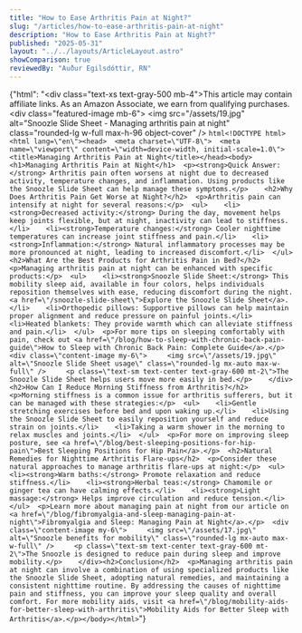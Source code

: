 ```yaml
---
title: "How to Ease Arthritis Pain at Night?"
slug: "/articles/how-to-ease-arthritis-pain-at-night"
description: "How to Ease Arthritis Pain at Night?"
published: "2025-05-31"
layout: "../../layouts/ArticleLayout.astro"
showComparison: true
reviewedBy: "Auður Egilsdóttir, RN"
---
```

{"html": "<div class=\"text-xs text-gray-500 mb-4\">This article may contain affiliate links. As an Amazon Associate, we earn from qualifying purchases.</div><div class=\"featured-image mb-6\">   <img src=\"/assets/19.jpg\" alt=\"Snoozle Slide Sheet - Managing arthritis pain at night\" class=\"rounded-lg w-full max-h-96 object-cover\" />  </div>```html<!DOCTYPE html><html lang=\"en\"><head>  <meta charset=\"UTF-8\">  <meta name=\"viewport\" content=\"width=device-width, initial-scale=1.0\">  <title>Managing Arthritis Pain at Night</title></head><body>  <h1>Managing Arthritis Pain at Night</h1>  <p><strong>Quick Answer:</strong> Arthritis pain often worsens at night due to decreased activity, temperature changes, and inflammation. Using products like the Snoozle Slide Sheet can help manage these symptoms.</p>    <h2>Why Does Arthritis Pain Get Worse at Night?</h2>  <p>Arthritis pain can intensify at night for several reasons:</p>  <ul>    <li><strong>Decreased activity:</strong> During the day, movement helps keep joints flexible, but at night, inactivity can lead to stiffness.</li>    <li><strong>Temperature changes:</strong> Cooler nighttime temperatures can increase joint stiffness and pain.</li>    <li><strong>Inflammation:</strong> Natural inflammatory processes may be more pronounced at night, leading to increased discomfort.</li>  </ul>  <h2>What Are the Best Products for Arthritis Pain in Bed?</h2>  <p>Managing arthritis pain at night can be enhanced with specific products:</p>  <ul>    <li><strong>Snoozle Slide Sheet:</strong> This mobility sleep aid, available in four colors, helps individuals reposition themselves with ease, reducing discomfort during the night. <a href=\"/snoozle-slide-sheet\">Explore the Snoozle Slide Sheet</a>.</li>    <li>Orthopedic pillows: Supportive pillows can help maintain proper alignment and reduce pressure on painful joints.</li>    <li>Heated blankets: They provide warmth which can alleviate stiffness and pain.</li>  </ul>  <p>For more tips on sleeping comfortably with pain, check out <a href=\"/blog/how-to-sleep-with-chronic-back-pain-guide\">How to Sleep with Chronic Back Pain: Complete Guide</a>.</p>  <div class=\"content-image my-6\">     <img src=\"/assets/19.jpg\" alt=\"Snoozle Slide Sheet usage\" class=\"rounded-lg mx-auto max-w-full\" />     <p class=\"text-sm text-center text-gray-600 mt-2\">The Snoozle Slide Sheet helps users move more easily in bed.</p>    </div><h2>How Can I Reduce Morning Stiffness from Arthritis?</h2>  <p>Morning stiffness is a common issue for arthritis sufferers, but it can be managed with these strategies:</p>  <ul>    <li>Gentle stretching exercises before bed and upon waking up.</li>    <li>Using the Snoozle Slide Sheet to easily reposition yourself and reduce strain on joints.</li>    <li>Taking a warm shower in the morning to relax muscles and joints.</li>  </ul>  <p>For more on improving sleep posture, see <a href=\"/blog/best-sleeping-positions-for-hip-pain\">Best Sleeping Positions for Hip Pain</a>.</p>  <h2>Natural Remedies for Nighttime Arthritis Flare-ups</h2>  <p>Consider these natural approaches to manage arthritis flare-ups at night:</p>  <ul>    <li><strong>Warm baths:</strong> Promote relaxation and reduce stiffness.</li>    <li><strong>Herbal teas:</strong> Chamomile or ginger tea can have calming effects.</li>    <li><strong>Light massage:</strong> Helps improve circulation and reduce tension.</li>  </ul>  <p>Learn more about managing pain at night from our article on <a href=\"/blog/fibromyalgia-and-sleep-managing-pain-at-night\">Fibromyalgia and Sleep: Managing Pain at Night</a>.</p>  <div class=\"content-image my-6\">     <img src=\"/assets/17.jpg\" alt=\"Snoozle benefits for mobility\" class=\"rounded-lg mx-auto max-w-full\" />     <p class=\"text-sm text-center text-gray-600 mt-2\">The Snoozle is designed to reduce pain during sleep and improve mobility.</p>    </div><h2>Conclusion</h2>  <p>Managing arthritis pain at night can involve a combination of using specialized products like the Snoozle Slide Sheet, adopting natural remedies, and maintaining a consistent nighttime routine. By addressing the causes of nighttime pain and stiffness, you can improve your sleep quality and overall comfort. For more mobility aids, visit <a href=\"/blog/mobility-aids-for-better-sleep-with-arthritis\">Mobility Aids for Better Sleep with Arthritis</a>.</p></body></html>```"}